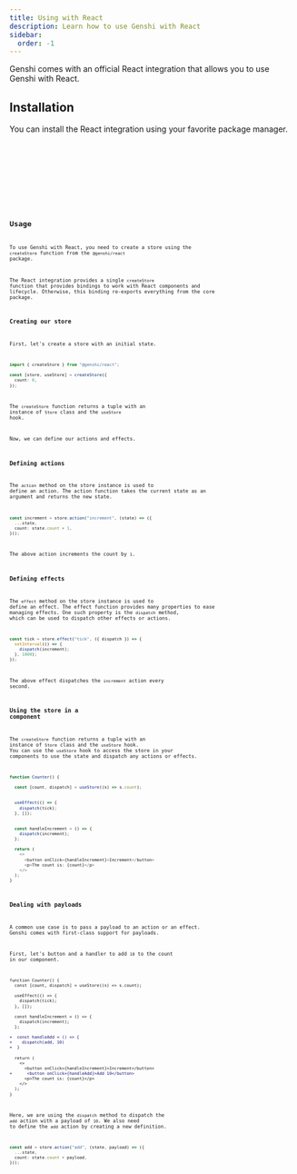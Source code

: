 ```yaml
---
title: Using with React
description: Learn how to use Genshi with React
sidebar:
  order: -1
---
```



Genshi comes with an official React integration that allows you to use Genshi with React.

## Installation

You can install the React integration using your favorite package manager.

<Tabs syncKey="package-manager">
  <TabItem label="npm">
    <Code code="npm install @genshi/react" lang="bash" frame="code" />
  </TabItem>
  <TabItem label="yarn">
    <Code code="yarn add @genshi/react" lang="bash" frame="code" />
  </TabItem>
  <TabItem label="pnpm">
    <Code code="pnpm install @genshi/react" lang="bash" frame="code" />
  </TabItem>
</Tabs>

## Usage

To use Genshi with React, you need to create a store using the `createStore` function from the `@genshi/react` package.

The React integration provides a single `createStore` function that provides bindings to work with React components and lifecycle. Otherwise, this binding re-exports everything from the core package.

### Creating our store

First, let's create a store with an initial state.

```ts
import { createStore } from "@genshi/react";

const [store, useStore] = createStore({
  count: 0,
});
```

The `createStore` function returns a tuple with an instance of `Store` class and the `useStore` hook.

Now, we can define our actions and effects.

### Defining actions

The `action` method on the store instance is used to define an action. The action function takes the current state as an argument and returns the new state.

```ts
const increment = store.action("increment", (state) => ({
  ...state,
  count: state.count + 1,
}));
```

The above action increments the count by `1`.

### Defining effects

The `effect` method on the store instance is used to define an effect. The effect function provides many properties to ease managing effects. One such property is the `dispatch` method, which can be used to dispatch other effects or actions.

```ts
const tick = store.effect("tick", ({ dispatch }) => {
  setInterval(() => {
    dispatch(increment);
  }, 1000);
});
```

The above effect dispatches the `increment` action every second.

### Using the store in a component

The `createStore` function returns a tuple with an instance of `Store` class and the `useStore` hook. You can use the `useStore` hook to access the store in your components to use the state and dispatch any actions or effects.

```ts {"Get the initial count value from store":2-3} {"Dispatch the tick effect on component mount":5-8} {"Increment the count on button click":10-13}
function Counter() {

  const [count, dispatch] = useStore((s) => s.count);


  useEffect(() => {
    dispatch(tick);
  }, []);


  const handleIncrement = () => {
    dispatch(increment);
  };

  return (
    <>
      <button onClick={handleIncrement}>Increment</button>
      <p>The count is: {count}</p>
    </>
  );
}
```

### Dealing with payloads

A common use case is to pass a payload to an action or an effect. Genshi comes with first-class support for payloads.

First, let's button and a handler to add `10` to the count in our component.

```diff lang="tsx" collapse={1-10, }
function Counter() {
  const [count, dispatch] = useStore((s) => s.count);

  useEffect(() => {
    dispatch(tick);
  }, []);

  const handleIncrement = () => {
    dispatch(increment);
  };

+  const handleAdd = () => {
+    dispatch(add, 10)
+  }

  return (
    <>
      <button onClick={handleIncrement}>Increment</button>
+      <button onClick={handleAdd}>Add 10</button>
      <p>The count is: {count}</p>
    </>
  );
}
```

Here, we are using the `dispatch` method to dispatch the `add` action with a payload of `10`. We also need to define the `add` action by creating a new definition.

```ts
const add = store.action("add", (state, payload) => ({
  ...state,
  count: state.count + payload,
}));
```
